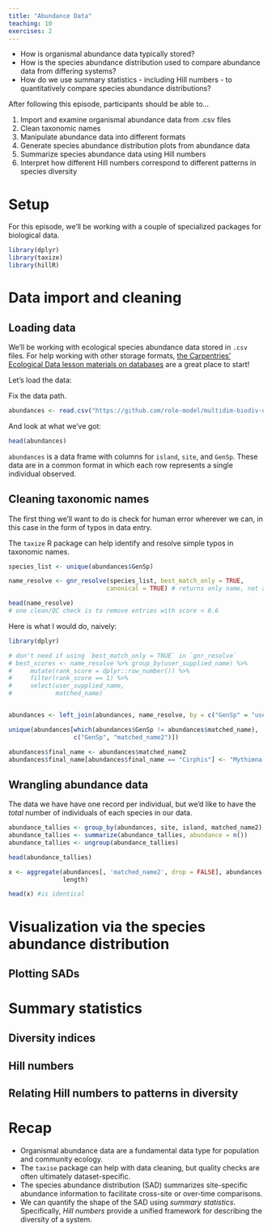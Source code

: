 ```yaml
---
title: "Abundance Data"
teaching: 10
exercises: 2
---
```


:::::::::::::::::::::::::::::::::::::: questions 

- How is organismal abundance data typically stored?
- How is the species abundance distribution used to compare abundance data from differing systems?
- How do we use summary statistics - including Hill numbers - to quantitatively compare species abundance distributions?

::::::::::::::::::::::::::::::::::::::::::::::::

::::::::::::::::::::::::::::::::::::: objectives

After following this episode, participants should be able to...


1. Import and examine organismal abundance data from .csv files
1. Clean taxonomic names
2. Manipulate abundance data into different formats
2. Generate species abundance distribution plots from abundance data
3. Summarize species abundance data using Hill numbers
4. Interpret how different Hill numbers correspond to different patterns in species diversity




::::::::::::::::::::::::::::::::::::::::::::::::


# Setup

For this episode, we'll be working with a couple of specialized packages for biological data. 

```r

library(dplyr)
library(taxize)
library(hillR)

```

# Data import and cleaning

## Loading data

We'll be working with ecological species abundance data stored in `.csv` files. For help working with other storage formats, [the Carpentries' Ecological Data lesson materials on databases](https://datacarpentry.org/R-ecology-lesson/05-r-and-databases.html) are a great place to start!

Let's load the data:

::: instructor
Fix the data path.
:::


```r
abundances <- read.csv("https://github.com/role-model/multidim-biodiv-data/raw/main/episodes/data/long_abundances.csv")

```

And look at what we've got:


```r

head(abundances)

```

`abundances` is a data frame with columns for `island`, `site`, and `GenSp`. These data are in a common format in which each row represents a single individual observed. 

## Cleaning taxonomic names

The first thing we'll want to do is check for human error wherever we can, in this case in the form of typos in data entry.

The `taxize` R package can help identify and resolve simple typos in taxonomic names. 

```r

species_list <- unique(abundances$GenSp)

name_resolve <- gnr_resolve(species_list, best_match_only = TRUE, 
                           canonical = TRUE) # returns only name, not authority

head(name_resolve)
# one clean/QC check is to remove entries with score < 0.6
```

Here is what I would do, naively:

```r
library(dplyr)

# don't need if using `best_match_only = TRUE` in `gnr_resolve`
# best_scores <- name_resolve %>% group_by(user_supplied_name) %>%
#     mutate(rank_score = dplyr::row_number()) %>%
#     filter(rank_score == 1) %>%
#     select(user_supplied_name,
#            matched_name)


abundances <- left_join(abundances, name_resolve, by = c("GenSp" = "user_supplied_name"))

unique(abundances[which(abundances$GenSp != abundances$matched_name), 
                  c("GenSp", "matched_name2")])

abundances$final_name <- abundances$matched_name2
abundances$final_name[abundances$final_name == "Cirphis"] <- "Mythimna amblycasis" # This one I picked seems to be a synonym and this is the one that comes up on Wikipedia

```


## Wrangling abundance data

The data we have have one record per individual, but we'd like to have the _total_ number of individuals of each species in our data. 


```r

abundance_tallies <- group_by(abundances, site, island, matched_name2)
abundance_tallies <- summarize(abundance_tallies, abundance = n())
abundance_tallies <- ungroup(abundance_tallies)

head(abundance_tallies)

```

```r
x <- aggregate(abundances[, 'matched_name2', drop = FALSE], abundances[, c('matched_name2', 'site')], 
               length)

head(x) #is identical
```

# Visualization via the species abundance distribution

## Plotting SADs

# Summary statistics

## Diversity indices

## Hill numbers

## Relating Hill numbers to patterns in diversity



# Recap

::: keypoints

- Organismal abundance data are a fundamental data type for population and community ecology.
- The `taxise` package can help with data cleaning, but quality checks are often ultimately dataset-specific. 
- The species abundance distribution (SAD) summarizes site-specific abundance information to facilitate cross-site or over-time comparisons.
- We can quantify the shape of the SAD using *summary statistics*. Specifically, *Hill numbers* provide a unified framework for describing the diversity of a system.

:::
